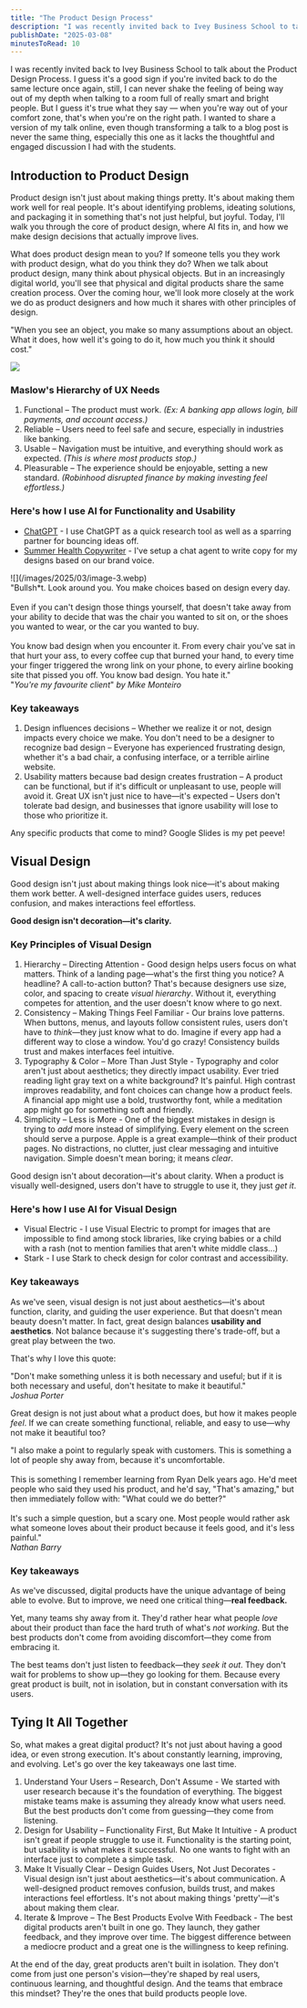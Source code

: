 ```yaml
---
title: "The Product Design Process"
description: "I was recently invited back to Ivey Business School to talk about the Product Design Process. I guess it's a good sign if you're invited back to do the same lecture once again, still, I can never shake the feeling of being way out of my depth when talking to a room full of really smart and bright people. But I guess it's true what they say — when you're way out of your comfort zone, that's when you're on the right path. I wanted to share a version of my talk online, even though transforming a ta"
publishDate: "2025-03-08"
minutesToRead: 10
---
```


<p>I was recently invited back to Ivey Business School to talk about the Product Design Process. I guess it's a good sign if you're invited back to do the same lecture once again, still, I can never shake the feeling of being way out of my depth when talking to a room full of really smart and bright people. But I guess it's true what they say — when you're way out of your comfort zone, that's when you're on the right path. I wanted to share a version of my talk online, even though transforming a talk to a blog post is never the same thing, especially this one as it lacks the thoughtful and engaged discussion I had with the students.</p><h2 id="introduction-to-product-design">Introduction to Product Design</h2><p>Product design isn't just about making things pretty. It's about making them work well for real people. It's about identifying problems, ideating solutions, and packaging it in something that's not just helpful, but joyful. Today, I'll walk you through the core of product design, where AI fits in, and how we make design decisions that actually improve lives.</p><p>What does product design mean to you? If someone tells you they work with product design, what do you think they do? When we talk about product design, many think about physical objects. But in an increasingly digital world, you'll see that physical and digital products share the same creation process. Over the coming hour, we'll look more closely at the work we do as product designers and how much it shares with other principles of design.</p>
<div class="blockquote">
  <div>
    "When you see an object, you make so many assumptions about an object. What it does, how well it's going to do it, how much you think it should cost."
  </div>
</div>

![](/images/2025/03/image-2.webp)
<p></p><h3 id="maslow%E2%80%99s-hierarchy-of-ux-needs">Maslow's Hierarchy of UX Needs</h3><ol><li>Functional – The product must work. <em>(Ex: A banking app allows login, bill payments, and account access.)</em></li><li>Reliable – Users need to feel safe and secure, especially in industries like banking.</li><li>Usable – Navigation must be intuitive, and everything should work as expected. <em>(This is where most products stop.)</em></li><li>Pleasurable – The experience should be enjoyable, setting a new standard. <em>(Robinhood disrupted finance by making investing feel effortless.)</em></li></ol><p></p><h3 id="here%E2%80%99s-how-i-use-ai-for-functionality-and-usability">Here's how I use AI for Functionality and Usability</h3><ul><li><a href="https://www.openai.com/?ref=antonsten.com" rel="noreferrer">ChatGPT</a> - I use ChatGPT as a quick research tool as well as a sparring partner for bouncing ideas off.</li><li><a href="https://www.raycast.com/?ref=antonsten.com" rel="noreferrer">Summer Health Copywriter</a> - I've setup a chat agent to write copy for my designs based on our brand voice.</li></ul>
![](/images/2025/03/image-3.webp)

<div class="blockquote">
  <div>
    "Bullsh*t. Look around you. You make choices based on design every day.<br /><br />
    Even if you can't design those things yourself, that doesn't take away from your ability to decide that was the chair you wanted to sit on, or the shoes you wanted to wear, or the car you wanted to buy.<br /><br />
    You know bad design when you encounter it. From every chair you've sat in that hurt your ass, to every coffee cup that burned your hand, to every time your finger triggered the wrong link on your phone, to every airline booking site that pissed you off. You know bad design. You hate it."<br />
    "<em>You're my favourite client</em>"<em> by Mike Monteiro</em>
  </div>
</div>
<p></p><h3 id="key-takeaways-1">Key takeaways</h3><ol><li>Design influences decisions – Whether we realize it or not, design impacts every choice we make. You don't need to be a designer to recognize bad design – Everyone has experienced frustrating design, whether it's a bad chair, a confusing interface, or a terrible airline website.</li><li>Usability matters because bad design creates frustration – A product can be functional, but if it's difficult or unpleasant to use, people will avoid it. Great UX isn't just nice to have—it's expected – Users don't tolerate bad design, and businesses that ignore usability will lose to those who prioritize it.</li></ol><p>Any specific products that come to mind? Google Slides is my pet peeve!</p><p></p><h2 id="visual-design">Visual Design</h2><p>Good design isn't just about making things look nice—it's about making them work better. A well-designed interface guides users, reduces confusion, and makes interactions feel effortless.</p><p><strong>Good design isn't decoration—it's clarity.</strong></p><h3 id="key-principles-of-visual-design">Key Principles of Visual Design</h3><ol><li>Hierarchy – Directing Attention - Good design helps users focus on what matters. Think of a landing page—what's the first thing you notice? A headline? A call-to-action button? That's because designers use size, color, and spacing to create <em>visual hierarchy</em>. Without it, everything competes for attention, and the user doesn't know where to go next.</li><li>Consistency – Making Things Feel Familiar - Our brains love patterns. When buttons, menus, and layouts follow consistent rules, users don't have to <em>think</em>—they just know what to do. Imagine if every app had a different way to close a window. You'd go crazy! Consistency builds trust and makes interfaces feel intuitive.</li><li>Typography &amp; Color – More Than Just Style - Typography and color aren't just about aesthetics; they directly impact usability. Ever tried reading light gray text on a white background? It's painful. High contrast improves readability, and font choices can change how a product feels. A financial app might use a bold, trustworthy font, while a meditation app might go for something soft and friendly.</li><li>Simplicity – Less is More - One of the biggest mistakes in design is trying to <em>add</em> more instead of simplifying. Every element on the screen should serve a purpose. Apple is a great example—think of their product pages. No distractions, no clutter, just clear messaging and intuitive navigation. Simple doesn't mean boring; it means <em>clear</em>.</li></ol><p>Good design isn't about decoration—it's about clarity. When a product is visually well-designed, users don't have to struggle to use it, they just <em>get it</em>.</p><p></p><h3 id="here%E2%80%99s-how-i-use-ai-for-visual-design">Here's how I use AI for Visual Design</h3><ul><li>Visual Electric - I use Visual Electric to prompt for images that are impossible to find among stock libraries, like crying babies or a child with a rash (not to mention families that aren't white middle class...)</li><li>Stark - I use Stark to check design for color contrast and accessibility.</li></ul><p></p><h3 id="key-takeaways-2">Key takeaways</h3><p>As we've seen, visual design is not just about aesthetics—it's about function, clarity, and guiding the user experience. But that doesn't mean beauty doesn't matter. In fact, great design balances <strong>usability and aesthetics</strong>. Not balance because it's suggesting there's trade-off, but a great play between the two.</p><p>That's why I love this quote:</p>
<div class="blockquote">
  <div>
    "Don't make something unless it is both necessary and useful; but if it is both necessary and useful, don't hesitate to make it beautiful."<br />
    <em>Joshua Porter</em>
  </div>
</div>

<p>Great design is not just about what a product does, but how it makes people <em>feel</em>. If we can create something functional, reliable, and easy to use—why not make it beautiful too?</p>

<div class="blockquote">
  <div>
    "I also make a point to regularly speak with customers. This is something a lot of people shy away from, because it's uncomfortable.<br /><br />
    This is something I remember learning from Ryan Delk years ago. He'd meet people who said they used his product, and he'd say, "That's amazing," but then immediately follow with: "What could we do better?"<br /><br />
    It's such a simple question, but a scary one. Most people would rather ask what someone loves about their product because it feels good, and it's less painful."<br />
    <em>Nathan Barry</em>
  </div>
</div>
<p></p><h3 id="key-takeaways-3">Key takeaways</h3><p>As we've discussed, digital products have the unique advantage of being able to evolve. But to improve, we need one critical thing—<strong>real feedback.</strong></p><p>Yet, many teams shy away from it. They'd rather hear what people <em>love</em> about their product than face the hard truth of what's <em>not working</em>. But the best products don't come from avoiding discomfort—they come from embracing it.</p><p>The best teams don't just listen to feedback—they <em>seek it out</em>. They don't wait for problems to show up—they go looking for them. Because every great product is built, not in isolation, but in constant conversation with its users.</p><h2 id="tying-it-all-together">Tying It All Together</h2><p>So, what makes a great digital product? It's not just about having a good idea, or even strong execution. It's about constantly learning, improving, and evolving. Let's go over the key takeaways one last time.</p><ol><li>Understand Your Users – Research, Don't Assume - We started with user research because it's the foundation of everything. The biggest mistake teams make is assuming they already know what users need. But the best products don't come from guessing—they come from listening.</li><li>Design for Usability – Functionality First, But Make It Intuitive - A product isn't great if people struggle to use it. Functionality is the starting point, but usability is what makes it successful. No one wants to fight with an interface just to complete a simple task.</li><li>Make It Visually Clear – Design Guides Users, Not Just Decorates - Visual design isn't just about aesthetics—it's about communication. A well-designed product removes confusion, builds trust, and makes interactions feel effortless. It's not about making things 'pretty'—it's about making them clear.</li><li>Iterate &amp; Improve – The Best Products Evolve With Feedback - The best digital products aren't built in one go. They launch, they gather feedback, and they improve over time. The biggest difference between a mediocre product and a great one is the willingness to keep refining.</li></ol><p>At the end of the day, great products aren't built in isolation. They don't come from just one person's vision—they're shaped by real users, continuous learning, and thoughtful design. And the teams that embrace this mindset? They're the ones that build products people love.</p>
